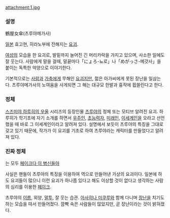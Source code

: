 attachment:1.jpg


=== 설명 ===
鶴屋女傘(츠루야메가사)

[[일본]] 효고현, 히라노부에 전해지는 [[요괴]].

[[여성]]의 모습을 한 요괴로, 발밑까지 늘어진 긴 머리카락을 가지고 있으며, 사소한 일에도 잘 웃는다.
사람에게 말을 걸때, 말끝마다「にょろ-뇨로」나「めがっさ-메갓사」을 붙이는 독특한 억양으로 이야기한다. 

기본적으로는 [[사람]]과 [[가축]]에게 무해인 [[요괴]]지만, 젊은 아가씨에게 못된 장난을 일삼는다.
츠루야메가사의 노여움을 사게되면 그 해는 대규모 한발과 흉작에 휩쓸린다고 한다.


=== 정체 ===
[[스즈미야 하루히의 우울]] 시리즈의 등장인물 [[츠루야]]의 정체 또는 모티브 알려진 요괴. 하루히가 학기초에 자기 소개를 하면서 [[우주인]], [[초능력자]], [[미래인]], [[이세계인]]을 오라고 선언했을 때 바로 그 이세계인이라고 알려져 있다. 설명에서 보듯이 츠루야의 특징을 그대로 갖고 있기 때문에, 작가가 이 요괴를 기초로 하여 츠루야라는 캐릭터를 만들었다고 알려져 있다.





















=== 진짜 정체 ===
는 모두 [[페이크다 이 병신들아]]

사실은 팬들이 츠루야의 특징을 이용하여 역으로 만들어낸 가상의 요괴이다. 일본에 하도 요괴들이 많으니 이런 요괴가 하나쯤 있다고 해도 이상할 것이 없다고 생각하는 사람의 심리를 이용한 [[페이크]].

츠루야의 [[이름]], 외양, [[말투]], 잘 웃는 습관. [[아사히나 미쿠루]]와 함께 다니며 [[장난]]을 치기도 하는 모습을 따서 만들어졌다. 깜빡 속은 사람들이 많았지만, 곧 장난이라는 것이 밝혀졌다.

